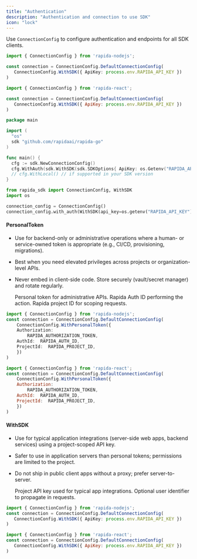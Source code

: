 ```yaml
---
title: "Authentication"
description: "Authentication and connection to use SDK"
icon: "lock"
---
```


Use `ConnectionConfig` to configure authentication and endpoints for all SDK clients.

<CodeGroup>

```ts TypeScript / Node.js
import { ConnectionConfig } from 'rapida-nodejs';

const connection = ConnectionConfig.DefaultConnectionConfig(
   ConnectionConfig.WithSDK({ ApiKey: process.env.RAPIDA_API_KEY })
)

```

```javascript React
import { ConnectionConfig } from 'rapida-react';

const connection = ConnectionConfig.DefaultConnectionConfig(
   ConnectionConfig.WithSDK({ ApiKey: process.env.RAPIDA_API_KEY })
)

```

```go Go
package main

import (
  "os"
  sdk "github.com/rapidaai/rapida-go"
)

func main() {
  cfg := sdk.NewConnectionConfig()
  cfg.WithAuth(sdk.WithSDK(sdk.SDKOptions{ ApiKey: os.Getenv("RAPIDA_API_KEY") }))
  // cfg.WithLocal() // if supported in your SDK version
}
```

```python Python
from rapida_sdk import ConnectionConfig, WithSDK
import os

connection_config = ConnectionConfig()
connection_config.with_auth(WithSDK(api_key=os.getenv("RAPIDA_API_KEY")))
```

</CodeGroup>


####  PersonalToken
- Use for backend-only or administrative operations where a human- or service-owned token is appropriate (e.g., CI/CD, provisioning, migrations).
- Best when you need elevated privileges across projects or organization-level APIs.
- Never embed in client-side code. Store securely (vault/secret manager) and rotate regularly.

  <ResponseField name="Authorization" type="string">
    Personal token for administrative APIs.
  </ResponseField>
  <ResponseField name="AuthId" type="string">
    Rapida Auth ID performing the action.
  </ResponseField>
  <ResponseField name="ProjectId" type="string">
    Rapida project ID for scoping requests.
  </ResponseField>



<CodeGroup>

```ts TypeScript / Node.js
import { ConnectionConfig } from 'rapida-nodejs';
const connection = ConnectionConfig.DefaultConnectionConfig(
    ConnectionConfig.WithPersonalToken({
    Authorization:
        RAPIDA_AUTHORIZATION_TOKEN,
    AuthId:  RAPIDA_AUTH_ID,
    ProjectId:  RAPIDA_PROJECT_ID,
    })
)

```

```javascript React
import { ConnectionConfig } from 'rapida-react';
const connection = ConnectionConfig.DefaultConnectionConfig(
    ConnectionConfig.WithPersonalToken({
    Authorization:
        RAPIDA_AUTHORIZATION_TOKEN,
    AuthId:  RAPIDA_AUTH_ID,
    ProjectId:  RAPIDA_PROJECT_ID,
    })
)

```
</CodeGroup>

#### WithSDK
- Use for typical application integrations (server-side web apps, backend services) using a project-scoped API key.
- Safer to use in application servers than personal tokens; permissions are limited to the project.
- Do not ship in public client apps without a proxy; prefer server-to-server.


  <ResponseField name="ApiKey" type="string">
    Project API key used for typical app integrations.
  </ResponseField>
  <ResponseField name="UserId" type="string">
    Optional user identifier to propagate in requests.
  </ResponseField>



<CodeGroup>

```ts TypeScript / Node.js
import { ConnectionConfig } from 'rapida-nodejs';
const connection = ConnectionConfig.DefaultConnectionConfig(
   ConnectionConfig.WithSDK({ ApiKey: process.env.RAPIDA_API_KEY })
)

```

```javascript React
import { ConnectionConfig } from 'rapida-react';
const connection = ConnectionConfig.DefaultConnectionConfig(
   ConnectionConfig.WithSDK({ ApiKey: process.env.RAPIDA_API_KEY })
)
```
</CodeGroup>
